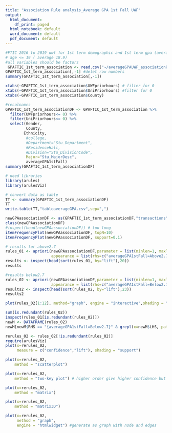 ---
title: "Association Rule analysis_Average GPA 1st Fall UWF"
output:
  html_document:
    df_print: paged
  html_notebook: default
  word_document: default
  pdf_document: default
---

```{r}
#FTIC 2016 to 2019 uwf for 1st term demographic and 1st term gpa (average 2.77) as factor ( >=2.7 or not)
# age <= 19 ( average 18.9)
#all variables should be factors
 GPAFTIC_1st_term_association <- read.csv("~/averageGPAUWF_associationRule/GPAFTIC_1st_term_association.csv", stringsAsFactors=TRUE)
GPAFTIC_1st_term_association[,-1] #delet row numbers
summary(GPAFTIC_1st_term_association[,-1])

```
```{r}
xtabs(~GPAFTIC_1st_term_association$UWFpriorhours) # filter for 0
xtabs(~GPAFTIC_1st_term_association$UniPriorhours) #filter for 0
xtabs(~GPAFTIC_1st_term_association$County)

```

```{r}
#recolnames
GPAFTIC_1st_term_associationDF <- GPAFTIC_1st_term_association %>% 
  filter(UWFpriorhours<= 0) %>% 
  filter(UniPriorhours<= 0) %>% 
  select(Gender,
         County,
        Ethnicity,
         #college,
         #Department="Stu_Department",
         #ResidenceHall,
         #Division="Stu_DivisionCode",
         Major="Stu_MajorDesc",
         averageGPA1stFall)
summary(GPAFTIC_1st_term_associationDF)
```
```{r}
# need libraries
library(arules)
library(arulesViz)

```

```{r}

# convert data as table
TT <- summary(GPAFTIC_1st_term_associationDF)
TT
write.table(TT,"tableaverageGPA.csv",sep=",")
```

```{r}

newGPAassociationDF <- as(GPAFTIC_1st_term_associationDF,"transactions")
class(newGPAassociationDF)
#inspect(head(newGPAassociationDF)) # too long
itemFrequencyPlot(newGPAassociationDF, topN=10)
itemFrequencyPlot(newGPAassociationDF, support=0.1)
```
```{r}
# results for above2.7
rules_01 <- apriori(newGPAassociationDF,parameter = list(minlen=1, maxlen=6, conf=.1, support=0.05), 
                    appearance = list(rhs=c("averageGPA1stFall=Above2.7"), default = "lhs"))
results <- inspect(head(sort(rules_01, by="lift"),20))
results
```
```{r}
#results below2.7
rules_02 <- apriori(newGPAassociationDF,parameter = list(minlen=1, maxlen=6, conf=.2, support=0.03), 
                    appearance = list(rhs=c("averageGPA1stFall=Below2.7"), default = "lhs"))
results2 <- inspect(head(sort(rules_02, by="lift"),23))
results2
```
```{r}
plot(rules_02[1:12], method="graph", engine = "interactive",shading = "lift") #grouped
```
```{r}
sum(is.redundant(rules_02))
inspect(rules_01[is.redundant(rules_02)])
newM <- DATAFRAME(rules_02)
newM[newM$RHS == "{averageGPA1stFall=Below2.7}" & grepl(x=newM$LHS, pattern = "\\{Non-Florida\\}|\\{White}"),]#??

rerules_02 <- rules_02[!is.redundant(rules_02)]
require(arulesViz)
plot(x=rerules_02,
     measure = c("confidence","lift"), shading = "support")

plot(x=rerules_02,
    method = "scatterplot")

plot(x=rerules_02,
    method = "two-key plot") # higher order give higher confidence but support

plot(x=rerules_02,
    method = "matrix")

plot(x=rerules_02,
    method = "matrix3D")

plot(x=rerules_02,
     method = "graph",
     engine = "htmlwidget") #generate as graph with node and edges
```

